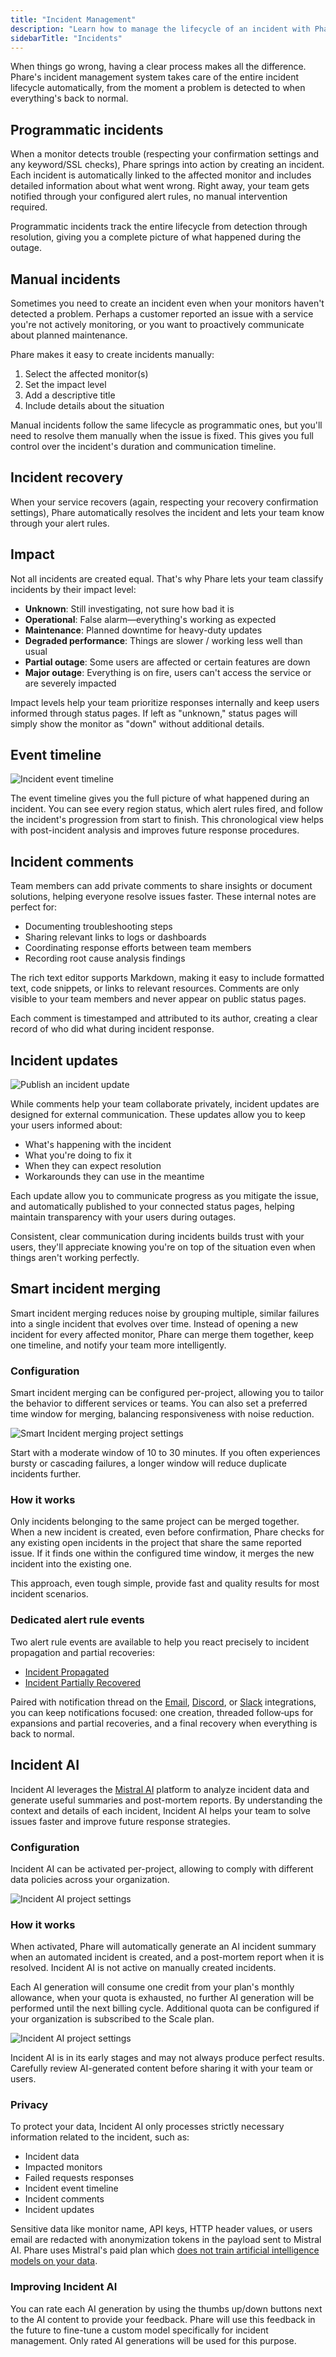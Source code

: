 ```yaml
---
title: "Incident Management"
description: "Learn how to manage the lifecycle of an incident with Phare Uptime incident management."
sidebarTitle: "Incidents"
---
```


When things go wrong, having a clear process makes all the difference. Phare's incident management system takes care of the entire incident lifecycle automatically, from the moment a problem is detected to when everything's back to normal.

## Programmatic incidents

When a monitor detects trouble (respecting your confirmation settings and any keyword/SSL checks), Phare springs into action by creating an incident. Each incident is automatically linked to the affected monitor and includes detailed information about what went wrong. Right away, your team gets notified through your configured alert rules, no manual intervention required.

Programmatic incidents track the entire lifecycle from detection through resolution, giving you a complete picture of what happened during the outage.

## Manual incidents

Sometimes you need to create an incident even when your monitors haven't detected a problem. Perhaps a customer reported an issue with a service you're not actively monitoring, or you want to proactively communicate about planned maintenance.

Phare makes it easy to create incidents manually:

1. Select the affected monitor(s)
2. Set the impact level
3. Add a descriptive title
4. Include details about the situation

Manual incidents follow the same lifecycle as programmatic ones, but you'll need to resolve them manually when the issue is fixed. This gives you full control over the incident's duration and communication timeline.

## Incident recovery

When your service recovers (again, respecting your recovery confirmation settings), Phare automatically resolves the incident and lets your team know through your alert rules.

## Impact

Not all incidents are created equal. That's why Phare lets your team classify incidents by their impact level:

- **Unknown**: Still investigating, not sure how bad it is
- **Operational**: False alarm—everything's working as expected
- **Maintenance**: Planned downtime for heavy-duty updates
- **Degraded performance**: Things are slower / working less well than usual
- **Partial outage**: Some users are affected or certain features are down
- **Major outage**: Everything is on fire, users can't access the service or are severely impacted

Impact levels help your team prioritize responses internally and keep users informed through status pages. If left as "unknown," status pages will simply show the monitor as "down" without additional details.

## Event timeline

<Frame>
    <img
        src="/images/uptime/incidents/incident-timeline.webp"
        alt="Incident event timeline"
    />
</Frame>

The event timeline gives you the full picture of what happened during an incident. You can see every region status, which alert rules fired, and follow the incident's progression from start to finish. This chronological view helps with post-incident analysis and improves future response procedures.

## Incident comments

Team members can add private comments to share insights or document solutions, helping everyone resolve issues faster. These internal notes are perfect for:

- Documenting troubleshooting steps
- Sharing relevant links to logs or dashboards
- Coordinating response efforts between team members
- Recording root cause analysis findings

The rich text editor supports Markdown, making it easy to include formatted text, code snippets, or links to relevant resources. Comments are only visible to your team members and never appear on public status pages.

Each comment is timestamped and attributed to its author, creating a clear record of who did what during incident response.

## Incident updates

<Frame>
    <img
        src="/images/uptime/incidents/uptime-status-pages-publish-update.webp"
        alt="Publish an incident update"
    />
</Frame>

While comments help your team collaborate privately, incident updates are designed for external communication. These updates allow you to keep your users informed about:

- What's happening with the incident
- What you're doing to fix it
- When they can expect resolution
- Workarounds they can use in the meantime

Each update allow you to communicate progress as you mitigate the issue, and automatically published to your connected status pages, helping maintain transparency with your users during outages.

Consistent, clear communication during incidents builds trust with your users, they'll appreciate knowing you're on top of the situation even when things aren't working perfectly.

## Smart incident merging

Smart incident merging reduces noise by grouping multiple, similar failures into a single incident that evolves over time. Instead of opening a new incident for every affected monitor, Phare can merge them together, keep one timeline, and notify your team more intelligently.

### Configuration

Smart incident merging can be configured per-project, allowing you to tailor the behavior to different services or teams. You can also set a preferred time window for merging, balancing responsiveness with noise reduction.

<Frame>
    <img
        src="/images/uptime/incidents/incident-merging-configuration.webp"
        alt="Smart Incident merging project settings"
    />
</Frame>

<Note>Start with a moderate window of 10 to 30 minutes. If you often experiences bursty or cascading failures, a longer window will reduce duplicate incidents further.</Note>

### How it works

Only incidents belonging to the same project can be merged together. When a new incident is created, even before confirmation, Phare checks for any existing open incidents in the project that share the same reported issue. If it finds one within the configured time window, it merges the new incident into the existing one.

This approach, even tough simple, provide fast and quality results for most incident scenarios.

### Dedicated alert rule events

Two alert rule events are available to help you react precisely to incident propagation and partial recoveries:

- [Incident Propagated](/uptime/alerting#>-incident-propagated)
- [Incident Partially Recovered](/uptime/alerting#>-incident-partially-recovered)

Paired with notification thread on the [Email](/integrations/email), [Discord](/integrations/discord), or [Slack](/integrations/slack) integrations, you can keep notifications focused: one creation, threaded follow‑ups for expansions and partial recoveries, and a final recovery when everything is back to normal.

## Incident AI

Incident AI leverages the [Mistral AI](https://mistral.ai/) platform to analyze incident data and generate useful summaries and post-mortem reports. By understanding the context and details of each incident, Incident AI helps your team to solve issues faster and improve future response strategies.

### Configuration

Incident AI can be activated per-project, allowing to comply with different data policies across your organization.

<Frame>
    <img
        src="/images/uptime/incidents/incident-ai-configuration.webp"
        alt="Incident AI project settings"
    />
</Frame>

### How it works

When activated, Phare will automatically generate an AI incident summary when an automated incident is created, and a post-mortem report when it is resolved. Incident AI is not active on manually created incidents.

Each AI generation will consume one credit from your plan's monthly allowance, when your quota is exhausted, no further AI generation will be performed until the next billing cycle. Additional quota can be configured if your organization is subscribed to the Scale plan.

<Frame>
    <img
        src="/images/uptime/incidents/incident-ai-generations.webp"
        alt="Incident AI project settings"
    />
</Frame>

<Note>Incident AI is in its early stages and may not always produce perfect results. Carefully review AI-generated content before sharing it with your team or users.</Note>

### Privacy

To protect your data, Incident AI only processes strictly necessary information related to the incident, such as:

- Incident data
- Impacted monitors
- Failed requests responses
- Incident event timeline
- Incident comments
- Incident updates

Sensitive data like monitor name, API keys, HTTP header values, or users email are redacted with anonymization tokens in the payload sent to Mistral AI. Phare uses Mistral's paid plan which [does not train artificial intelligence models on your data](https://help.mistral.ai/en/articles/347617-do-you-use-my-user-data-to-train-your-artificial-intelligence-models#scale-plan-pay-per-use-subscription).

### Improving Incident AI

You can rate each AI generation by using the thumbs up/down buttons next to the AI content to provide your feedback. Phare will use this feedback in the future to fine-tune a custom model specifically for incident management. Only rated AI generations will be used for this purpose.